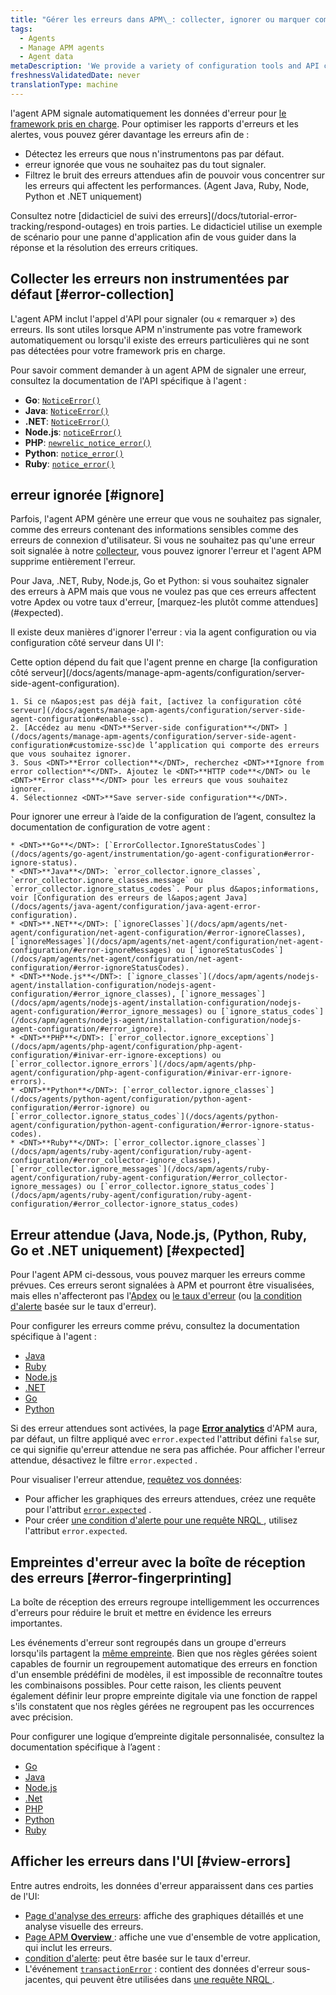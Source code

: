 ```yaml
---
title: "Gérer les erreurs dans APM\_: collecter, ignorer ou marquer comme prévu"
tags:
  - Agents
  - Manage APM agents
  - Agent data
metaDescription: 'We provide a variety of configuration tools and API calls to create, ignore, or mark errors as expected.'
freshnessValidatedDate: never
translationType: machine
---
```


l&apos;agent APM signale automatiquement les données d&apos;erreur pour [le framework pris en charge](/docs/agents/manage-apm-agents/installation/compatibility-requirements). Pour optimiser les rapports d&apos;erreurs et les alertes, vous pouvez gérer davantage les erreurs afin de :

* Détectez les erreurs que nous n&apos;instrumentons pas par défaut.
* erreur ignorée que vous ne souhaitez pas du tout signaler.
* Filtrez le bruit des erreurs attendues afin de pouvoir vous concentrer sur les erreurs qui affectent les performances. (Agent Java, Ruby, Node, Python et .NET uniquement)

<Callout variant="tip">
  Consultez notre [didacticiel de suivi des erreurs](/docs/tutorial-error-tracking/respond-outages) en trois parties. Le didacticiel utilise un exemple de scénario pour une panne d&apos;application afin de vous guider dans la réponse et la résolution des erreurs critiques.
</Callout>

## Collecter les erreurs non instrumentées par défaut [#error-collection]

L&apos;agent APM inclut l&apos;appel d&apos;API pour signaler (ou « remarquer ») des erreurs. Ils sont utiles lorsque APM n&apos;instrumente pas votre framework automatiquement ou lorsqu&apos;il existe des erreurs particulières qui ne sont pas détectées pour votre framework pris en charge.

Pour savoir comment demander à un agent APM de signaler une erreur, consultez la documentation de l&apos;API spécifique à l&apos;agent :

* <DNT>**Go**</DNT>: [`NoticeError()`](https://github.com/newrelic/go-agent/blob/master/transaction.go)
* <DNT>**Java**</DNT>: [`NoticeError()`](http://newrelic.github.io/java-agent-api/javadoc/index.html?com/newrelic/api/agent/NewRelic.html)
* <DNT>**.NET**</DNT>: [`NoticeError()`](/docs/agents/net-agent/net-agent-api/notice-error)
* <DNT>**Node.js**</DNT>: [`noticeError()`](/docs/apm/agents/nodejs-agent/api-guides/nodejs-agent-api/#noticeError)
* <DNT>**PHP**</DNT>: [`newrelic_notice_error()`](/docs/agents/php-agent/php-agent-api/newrelic_notice_error)
* <DNT>**Python**</DNT>: [`notice_error()`](/docs/agents/python-agent/python-agent-api/noticeerror-python-agent-api/)
* <DNT>**Ruby**</DNT>: [`notice_error()`](https://www.rubydoc.info/gems/newrelic_rpm/NewRelic/Agent#notice_error-instance_method)

## erreur ignorée [#ignore]

Parfois, l&apos;agent APM génère une erreur que vous ne souhaitez pas signaler, comme des erreurs contenant des informations sensibles comme des erreurs de connexion d&apos;utilisateur. Si vous ne souhaitez pas qu&apos;une erreur soit signalée à notre [collecteur](/docs/accounts-partnerships/education/getting-started-new-relic/glossary#collector), vous pouvez ignorer l&apos;erreur et l&apos;agent APM supprime entièrement l&apos;erreur.

<Callout variant="tip">
  Pour Java, .NET, Ruby, Node.js, Go et Python: si vous souhaitez signaler des erreurs à APM mais que vous ne voulez pas que ces erreurs affectent votre Apdex ou votre taux d&apos;erreur, [marquez-les plutôt comme attendues](#expected).
</Callout>

Il existe deux manières d&apos;ignorer l&apos;erreur : via la agent configuration ou via configuration côté serveur dans UI l&apos;:

<CollapserGroup>
  <Collapser id="ignore-server-side" title="erreur ignorée lors de configuration côté serveur dans l'UI">
    Cette option dépend du fait que l&apos;agent prenne en charge [la configuration côté serveur](/docs/agents/manage-apm-agents/configuration/server-side-agent-configuration).

    1. Si ce n&apos;est pas déjà fait, [activez la configuration côté serveur](/docs/agents/manage-apm-agents/configuration/server-side-agent-configuration#enable-ssc).
    2. [Accédez au menu <DNT>**Server-side configuration**</DNT> ](/docs/agents/manage-apm-agents/configuration/server-side-agent-configuration#customize-ssc)de l’application qui comporte des erreurs que vous souhaitez ignorer.
    3. Sous <DNT>**Error collection**</DNT>, recherchez <DNT>**Ignore from error collection**</DNT>. Ajoutez le <DNT>**HTTP code**</DNT> ou le <DNT>**Error class**</DNT> pour les erreurs que vous souhaitez ignorer.
    4. Sélectionnez <DNT>**Save server-side configuration**</DNT>.
  </Collapser>

  <Collapser id="ignore-agent-config" title="erreur ignorée lors de agent configuration">
    Pour ignorer une erreur à l’aide de la configuration de l’agent, consultez la documentation de configuration de votre agent :

    * <DNT>**Go**</DNT>: [`ErrorCollector.IgnoreStatusCodes`](/docs/agents/go-agent/instrumentation/go-agent-configuration#error-ignore-status).
    * <DNT>**Java**</DNT>: `error_collector.ignore_classes`, `error_collector.ignore_classes.message` ou `error_collector.ignore_status_codes`. Pour plus d&apos;informations, voir [Configuration des erreurs de l&apos;agent Java](/docs/agents/java-agent/configuration/java-agent-error-configuration).
    * <DNT>**.NET**</DNT>: [`ignoreClasses`](/docs/apm/agents/net-agent/configuration/net-agent-configuration/#error-ignoreClasses), [`ignoreMessages`](/docs/apm/agents/net-agent/configuration/net-agent-configuration/#error-ignoreMessages) ou [`ignoreStatusCodes`](/docs/apm/agents/net-agent/configuration/net-agent-configuration/#error-ignoreStatusCodes).
    * <DNT>**Node.js**</DNT>: [`ignore_classes`](/docs/apm/agents/nodejs-agent/installation-configuration/nodejs-agent-configuration/#error_ignore_classes), [`ignore_messages`](/docs/apm/agents/nodejs-agent/installation-configuration/nodejs-agent-configuration/#error_ignore_messages) ou [`ignore_status_codes`](/docs/apm/agents/nodejs-agent/installation-configuration/nodejs-agent-configuration/#error_ignore).
    * <DNT>**PHP**</DNT>: [`error_collector.ignore_exceptions`](/docs/apm/agents/php-agent/configuration/php-agent-configuration/#inivar-err-ignore-exceptions) ou [`error_collector.ignore_errors`](/docs/apm/agents/php-agent/configuration/php-agent-configuration/#inivar-err-ignore-errors).
    * <DNT>**Python**</DNT>: [`error_collector.ignore_classes`](/docs/agents/python-agent/configuration/python-agent-configuration/#error-ignore) ou [`error_collector.ignore_status_codes`](/docs/agents/python-agent/configuration/python-agent-configuration/#error-ignore-status-codes).
    * <DNT>**Ruby**</DNT>: [`error_collector.ignore_classes`](/docs/apm/agents/ruby-agent/configuration/ruby-agent-configuration/#error_collector-ignore_classes),[`error_collector.ignore_messages`](/docs/apm/agents/ruby-agent/configuration/ruby-agent-configuration/#error_collector-ignore_messages) ou [`error_collector.ignore_status_codes`](/docs/apm/agents/ruby-agent/configuration/ruby-agent-configuration/#error_collector-ignore_status_codes)
  </Collapser>
</CollapserGroup>

## Erreur attendue (Java, Node.js, (Python, Ruby, Go et .NET uniquement) [#expected]

Pour l&apos;agent APM ci-dessous, vous pouvez marquer les erreurs comme prévues. Ces erreurs seront signalées à APM et pourront être visualisées, mais elles n&apos;affecteront pas l&apos;[Apdex](/docs/apm/new-relic-apm/apdex/apdex-measuring-user-satisfaction) ou [le taux d&apos;erreur](/docs/apm/applications-menu/error-analytics/error-analytics-explore-events-behind-errors) (ou [la condition d&apos;alerte](/docs/alerts/new-relic-alerts/defining-conditions/define-alert-conditions) basée sur le taux d&apos;erreur).

Pour configurer les erreurs comme prévu, consultez la documentation spécifique à l&apos;agent :

* [Java](/docs/agents/java-agent/configuration/java-agent-error-configuration)
* [Ruby](/docs/agents/ruby-agent/configuration/ruby-agent-configuration/#error-collector)
* [Node.js](/docs/apm/agents/nodejs-agent/installation-configuration/nodejs-agent-configuration/#error_config)
* [.NET](/docs/apm/agents/net-agent/configuration/net-agent-configuration/#error_collector)
* [Go](/docs/apm/agents/go-agent/configuration/go-agent-configuration/#error-collector)
* [Python](/docs/agents/python-agent/configuration/python-agent-configuration/#error-collector-settings)

Si des erreur attendues sont activées, la page [<DNT>**Error analytics**</DNT>](/docs/apm/applications-menu/error-analytics/error-analytics-explore-events-behind-errors) d&apos;APM aura, par défaut, un filtre appliqué avec `error.expected` l&apos;attribut défini `false` sur, ce qui signifie qu&apos;erreur attendue ne sera pas affichée. Pour afficher l&apos;erreur attendue, désactivez le filtre `error.expected` .

Pour visualiser l&apos;erreur attendue, [requêtez vos données](/docs/using-new-relic/data/understand-data/query-new-relic-data):

* Pour afficher les graphiques des erreurs attendues, créez une requête pour l&apos;attribut [`error.expected`](/docs/insights/insights-data-sources/default-events-attributes/apm-default-event-attributes#transerror-expected) .
* Pour créer [une condition d&apos;alerte pour une requête NRQL ](/docs/alerts/new-relic-alerts/defining-conditions/create-alert-conditions-nrql-queries), utilisez l&apos;attribut `error.expected`.

## Empreintes d&apos;erreur avec la boîte de réception des erreurs [#error-fingerprinting]

La boîte de réception des erreurs regroupe intelligemment les occurrences d&apos;erreurs pour réduire le bruit et mettre en évidence les erreurs importantes.

Les événements d&apos;erreur sont regroupés dans un groupe d&apos;erreurs lorsqu&apos;ils partagent la [même empreinte](/docs/errors-inbox/errors-inbox/#how-groups-work). Bien que nos règles gérées soient capables de fournir un regroupement automatique des erreurs en fonction d&apos;un ensemble prédéfini de modèles, il est impossible de reconnaître toutes les combinaisons possibles. Pour cette raison, les clients peuvent également définir leur propre empreinte digitale via une fonction de rappel s&apos;ils constatent que nos règles gérées ne regroupent pas les occurrences avec précision.

Pour configurer une logique d’empreinte digitale personnalisée, consultez la documentation spécifique à l’agent :

* [Go](/docs/apm/agents/go-agent/api-guides/guide-using-go-agent-api/#error-fingerprinting)
* [Java](/docs/apm/agents/java-agent/api-guides/java-agent-api-register-error-group-callback-to-set-fingerprint)
* [Node.js](/docs/apm/agents/nodejs-agent/api-guides/guide-using-nodejs-agent-api/#errors)
* [.Net](/docs/apm/agents/net-agent/net-agent-api/seterrorgroupcallback-net-agent-api)
* [PHP](/docs/apm/agents/php-agent/php-agent-api/newrelic_set_error_group_callback)
* [Python](/docs/apm/agents/python-agent/python-agent-api/seterrrorgroupcallback-python-agent-api)
* [Ruby](/docs/apm/agents/ruby-agent/api-guides/sending-handled-errors-new-relic/#error-fingerprinting)

## Afficher les erreurs dans l&apos;UI [#view-errors]

Entre autres endroits, les données d&apos;erreur apparaissent dans ces parties de l&apos;UI:

* [Page d&apos;analyse des erreurs](/docs/apm/applications-menu/error-analytics/introduction-error-analytics): affiche des graphiques détaillés et une analyse visuelle des erreurs.
* [Page APM <DNT>**Overview**</DNT> ](/docs/apm/applications-menu/monitoring/apm-overview-page): affiche une vue d&apos;ensemble de votre application, qui inclut les erreurs.
* [condition d&apos;alerte](/docs/alerts/new-relic-alerts/defining-conditions/define-alert-conditions): peut être basée sur le taux d&apos;erreur.
* L&apos;événement [`transactionError`](/docs/insights/insights-data-sources/default-events-attributes/apm-default-event-attributes#transactionerror-event) : contient des données d&apos;erreur sous-jacentes, qui peuvent être utilisées dans [une requête NRQL ](/docs/insights/nrql-new-relic-query-language/using-nrql/introduction-nrql).